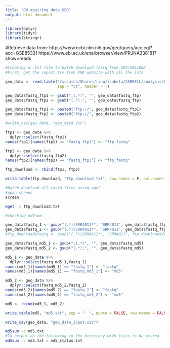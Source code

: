 ```yaml
---
title: "00_aquiring_data_GEO"
output: html_document
---
```


```r
library(dplyr)
library(tidyr)
library(stringr)
```

#Retrieve data from:
https://www.ncbi.nlm.nih.gov/geo/query/acc.cgi?acc=GSE85331
https://www.ebi.ac.uk/ena/browser/view/PRJNA338181?show=reads

```r

#Creating a .txt file to batch download fastq from GEO/SRA/ENA
#First, get the report.tsv from ENA website with all the info

geo_data <- read.table("/scratch/Shares/rinn/isabela/CARDELL/analysis/00_design_file/filereport_read_run_PRJNA338181_tsv.txt",
                       sep = "\t", header = T)

geo_data$fastq_ftp1 <- gsub(";(.*)", "", geo_data$fastq_ftp)
geo_data$fastq_ftp2 <- gsub("(.*);", "", geo_data$fastq_ftp)

geo_data$fastq_ftp1 <- paste0("ftp://", geo_data$fastq_ftp1)
geo_data$fastq_ftp2 <- paste0("ftp://", geo_data$fastq_ftp2)

#write_csv(geo_data, "geo_data.csv")

ftp1 <- geo_data %>%
  dplyr::select(fastq_ftp1) 
names(ftp1)[names(ftp1) == "fastq_ftp1"] <- "ftp_fastq"

ftp2 <- geo_data %>%
  dplyr::select(fastq_ftp2)
names(ftp2)[names(ftp2) == "fastq_ftp2"] <- "ftp_fastq"

ftp_download <- rbind(ftp1, ftp2)

write.table(ftp_download, "ftp_download.txt", row.names = F, col.names = F, quote = F)


```

```bash

#batch download all fastq files using wget
#open screen
screen

wget -i ftp_download.txt
```

```r
#checking md5sum

geo_data$fastq_1 <- gsub("(.*)/SRR4011*", "SRR4011", geo_data$fastq_ftp1)
geo_data$fastq_2 <- gsub("(.*)/SRR4011*", "SRR4011", geo_data$fastq_ftp2)
#ftp_download$fastq <- gsub("(.*)/SRR4011*", "SRR4011", ftp_download$ftp_fastq)

geo_data$fastq_md5_1 <- gsub(";(.*)", "", geo_data$fastq_md5)
geo_data$fastq_md5_2 <- gsub("(.*);", "", geo_data$fastq_md5)

md5_1 <- geo_data %>%
  dplyr::select(fastq_md5_1,fastq_1) 
names(md5_1)[names(md5_1) == "fastq_1"] <- "fastq"
names(md5_1)[names(md5_1) == "fastq_md5_1"] <- "md5"

md5_2 <- geo_data %>%
  dplyr::select(fastq_md5_2,fastq_2) 
names(md5_2)[names(md5_2) == "fastq_2"] <- "fastq"
names(md5_2)[names(md5_2) == "fastq_md5_2"] <- "md5"

md5 <- rbind(md5_1, md5_2)

write.table(md5, "md5.txt", sep = "  ", quote = FALSE, row.names = FALSE, col.names = FALSE)

write_csv(geo_data, "geo_data_input.csv")
```

```bash
md5sum -c md5.txt 
#To output do the following in the directory with files to be tested
md5sum -c md5.txt > md5_status.txt
```
